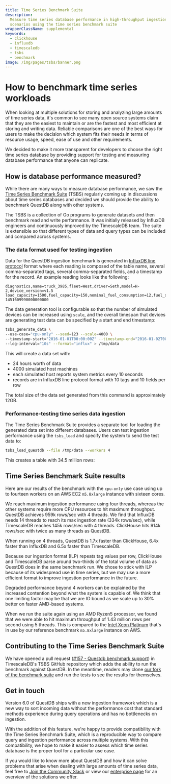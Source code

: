 ```yaml
---
title: Time Series Benchmark Suite
description:
  Measure time series database performance in high-throughput ingestion
  scenarios using the time series benchmark suite
wrapperClassName: supplemental
keywords:
  - clickhouse
  - influxdb
  - timescaledb
  - tsbs
  - benchmark
image: /img/pages/tsbs/banner.png
---
```


<h1>How to benchmark time series workloads</h1>


<Screenshot
  alt="A chart comparing the maximum throughput of four database systems, showing QuestDB hitting ingestion limits with less resources than other systems"
  height={385}
  src="/img/pages/tsbs/banner.png"
  width={850}
/>

When looking at multiple solutions for storing and analyzing large amounts of
time series data, it's common to see many open source systems claim that they
are the easiest to maintain or are the fastest and most efficient at storing and
writing data. Reliable comparisons are one of the best ways for users to make
the decision which system fits their needs in terms of resource usage, speed,
ease of use and other requirements.

We decided to make it more transparent for developers to choose the right time
series database by providing support for testing and measuring database
performance that anyone can replicate.

<h2>How is database performance measured?</h2>

While there are many ways to measure database performance, we saw the
[Time Series Benchmark Suite](https://github.com/timescale/tsbs) (TSBS)
regularly coming up in discussions about time series databases and decided we
should provide the ability to benchmark QuestDB along with other systems.

The TSBS is a collection of Go programs to generate datasets and then benchmark
read and write performance. It was initially released by InfluxDB engineers and
continuously improved by the TimescaleDB team. The suite is extensible so that
different types of data and query types can be included and compared across
systems.

<h3>The data format used for testing ingestion</h3>

Data for the QuestDB ingestion benchmark is generated in
[InfluxDB line protocol](/docs/guides/influxdb-line-protocol/) format where each
reading is composed of the table name, several comma-separated tags, several
comma-separated fields, and a timestamp for the record. An example reading looks
like the following:

```text
diagnostics,name=truck_3985,fleet=West,driver=Seth,model=H-2,device_version=v1.5 load_capacity=1500,fuel_capacity=150,nominal_fuel_consumption=12,fuel_state=0.8,current_load=482,status=4i 1451609990000000000
```

The data generation tool is configurable so that the number of simulated devices
can be increased using `scale`, and the overall timespan that devices are
generating test data can be specified by a start and end timestamp:

```bash
tsbs_generate_data \
--use-case="cpu-only" --seed=123 --scale=4000 \
--timestamp-start="2016-01-01T00:00:00Z" --timestamp-end="2016-01-02T00:00:00Z" \
--log-interval="10s" --format="influx" > /tmp/data
```

This will create a data set with:

- 24 hours worth of data
- 4000 simulated host machines
- each simulated host reports system metrics every 10 seconds
- records are in InfluxDB line protocol format with 10 tags and 10 fields per
  row

The total size of the data set generated from this command is approximately
12GB.

<h3>Performance-testing time series data ingestion</h3>

The Time Series Benchmark Suite provides a separate tool for loading the
generated data set into different databases. Users can test ingestion
performance using the `tsbs_load` and specify the system to send the test data
to:

```bash
tsbs_load_questdb --file /tmp/data --workers 4
```

This creates a table with 34.5 million rows:

<Screenshot
  alt="A chart comparing the maximum throughput of four database systems, showing QuestDB hitting ingestion limits with less resources than other systems"
  height={385}
  src="/img/pages/tsbs/loading-test-data.png"
  width={850}
/>

<h2>Time Series Benchmark Suite results</h2>

Here are our results of the benchmark with the `cpu-only` use case using up to
fourteen workers on an AWS EC2 `m5.8xlarge` instance with sixteen cores.

<Screenshot
  alt="Time series benchmark suite results showing QuestDB outperforming ClickHouse, TimescaleDB and InfluxDB when using four workers"
  height={377}
  src="/img/blog/2021-05-10/max-throughput-comparison.png"
  title="TSBS results comparing the maximum ingestion throughput of QuestDB, InfluxDB, ClickHouse, and TimescaleDB"
  width={850}
/>

We reach maximum ingestion performance using four threads, whereas the other
systems require more CPU resources to hit maximum throughput. QuestDB achieves
959k rows/sec with 4 threads. We find that InfluxDB needs 14 threads to reach
its max ingestion rate (334k rows/sec), while TimescaleDB reaches 145k rows/sec
with 4 threads. ClickHouse hits 914k rows/sec with twice as many threads as
QuestDB.

When running on 4 threads, QuestDB is 1.7x faster than ClickHouse, 6.4x faster
than InfluxDB and 6.5x faster than TimescaleDB.

<Screenshot
  alt="A chart comparing the maximum throughput of four database systems, showing QuestDB hitting ingestion limits with less resources than other systems"
  height={324}
  src="/img/blog/2021-05-10/tsbs-benchmark-results.png"
  title="TSBS benchmark results using 4 threads: rows ingested per second by QuestDB, InfluxDB, ClickHouse, and TimescaleDB."
  width={850}
/>

Because our ingestion format (ILP) repeats tag values per row, ClickHouse and
TimescaleDB parse around two-thirds of the total volume of data as QuestDB does
in the same benchmark run. We chose to stick with ILP because of its widespread
use in time series, but we may use a more efficient format to improve ingestion
performance in the future.

Degraded performance beyond 4 workers can be explained by the increased
contention beyond what the system is capable of. We think that one limiting
factor may be that we are IO bound as we scale up to 30% better on faster
AMD-based systems.

When we run the suite again using an AMD Ryzen5 processor, we found that we were
able to hit maximum throughput of 1.43 million rows per second using 5 threads.
This is compared to the
[Intel Xeon Platinum](https://aws.amazon.com/ec2/instance-types/) that's in use
by our reference benchmark `m5.8xlarge` instance on AWS.

<Screenshot
  alt="A chart comparing the maximum throughput of QuestDB when utilizing an Intel Xeon Platinum processor versus an AMD Ryzen5 processor."
  height={410}
  src="/img/blog/2021-05-10/questdb-bench-amd-ryzen.png"
  title="Comparing QuestDB TSBS load results on AWS EC2 using an Intel Xeon Platinum versus an AMD Ryzen5"
  width={850}
/>

<h2>Contributing to the Time Series Benchmark Suite</h2>

We have opened a pull request
([#157 - Questdb benchmark support](https://github.com/timescale/tsbs/issues/157))
in TimescaleDB's TSBS GitHub repository which adds the ability to run the
benchmark against QuestDB. In the meantime, readers may clone
[our fork of the benchmark suite](https://github.com/questdb/tsbs) and run the
tests to see the results for themselves.

<h2>Get in touch</h2>

Version 6.0 of QuestDB ships with a new ingestion framework which is a new way
to sort incoming data without the performance cost that standard methods
experience during query operations and has no bottlenecks on ingestion.

With the addition of this feature, we're happy to provide compatibility with the
Time Series Benchmark Suite, which is a reproducible way to compare query and
ingestion performance across multiple systems. With this compatibility, we hope
to make it easier to assess which time series database is the proper tool for a
particular use case.

If you would like to know more about QuestDB and how it can solve problems that
arise when dealing with large amounts of time series data, feel free to
[Join the Community Slack](https://slack.questdb.io/) or view our
[enterprise page](/enterprise/) for an overview of the solutions we offer.
